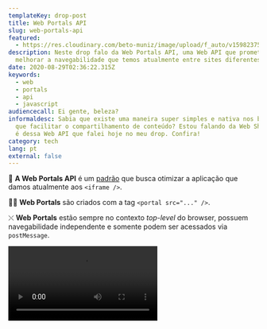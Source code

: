 ```yaml
---
templateKey: drop-post
title: Web Portals API
slug: web-portals-api
featured:
  - https://res.cloudinary.com/beto-muniz/image/upload/f_auto/v1598237543/Text_akhbby.jpg
description: Neste drop falo da Web Portals API, uma Web API que promete
  melhorar a navegabilidade que temos atualmente entre sites diferentes.
date: 2020-08-29T02:36:22.315Z
keywords:
  - web
  - portals
  - api
  - javascript
audiencecall: Ei gente, beleza?
informaldesc: Sabia que existe uma maneira super simples e nativa nos browsers
  que facilitar o compartilhamento de conteúdo? Estou falando da Web Share API e
  é dessa Web API que falei hoje no meu drop. Confira!
category: tech
lang: pt
external: false
---
```


<Drop>

🚪 **A Web Portals API** é um [padrão](https://wicg.github.io/portals/) que busca otimizar a aplicação que damos atualmente aos `<iframe />`.

🕵️‍♂️ **Web Portals** são criados com a tag `<portal src="..." />`.

⤬ **Web Portals** estão sempre no contexto *top-level* do browser, possuem navegabilidade independente e somente podem ser acessados via `postMessage`.

<Video src="https://res.cloudinary.com/beto-muniz/video/upload/v1598241780/portals_vp9_cdkfvx.mp4" author="Adam Argyle" authorURL="https://web.dev/hands-on-portals/" />

👆 Como visto acima, dentre as principais vantangens, **Web Portals permitem é carregamento prévio de conteúdo e transição animada na navegação entre páginas.**

⚡️ Além disso, **Web Portals permitir**á combinar os beneficios da criação de **Multi-Page Applications** com arquitetura de **Single-Page Applications**.

🤯 Muito maneiro, né?

</Drop>